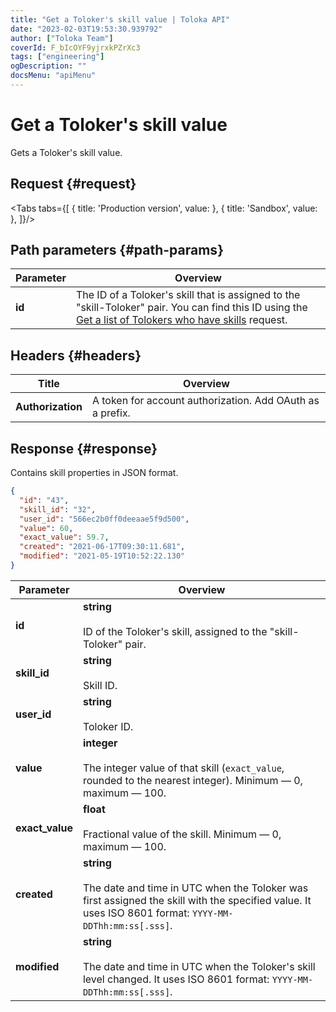 ```yaml
---
title: "Get a Toloker's skill value | Toloka API"
date: "2023-02-03T19:53:30.939792"
author: ["Toloka Team"]
coverId: F_bIcOYF9yjrxkPZrXc3
tags: ["engineering"]
ogDescription: ""
docsMenu: "apiMenu"
---
```



# Get a Toloker's skill value

<Announce/>

Gets a Toloker's skill value.

## Request {#request}

<Tabs tabs={[
  { title: 'Production version', value: <GetUserSkillList1/> },
  { title: 'Sandbox', value: <GetUserSkillList2/> },
]}/>

## Path parameters {#path-params}

Parameter | Overview
----- | -----
**id** | The ID of a Toloker's skill that is assigned to the "skill-Toloker" pair. You can find this ID using the [Get a list of Tolokers who have skills](/docs-new/api/get-user-skill-list) request.

## Headers {#headers}

Title | Overview
----- | -----
**Authorization** | A token for account authorization. Add OAuth as a prefix.

## Response {#response}

Contains skill properties in JSON format.

```json
{
  "id": "43",
  "skill_id": "32",
  "user_id": "566ec2b0ff0deeaae5f9d500",
  "value": 60,
  "exact_value": 59.7,
  "created": "2021-06-17T09:30:11.681",
  "modified": "2021-05-19T10:52:22.130"
}
```

Parameter | Overview
----- | -----
**id** | **string**<br/><br/>ID of the Toloker's skill, assigned to the "skill-Toloker" pair.
**skill_id** | **string**<br/><br/>Skill ID.
**user_id** | **string**<br/><br/>Toloker ID.
**value** | **integer**<br/><br/>The integer value of that skill (`exact_value`, rounded to the nearest integer). Minimum — 0, maximum — 100.
**exact_value** | **float**<br/><br/>Fractional value of the skill. Minimum — 0, maximum — 100.
**created** | **string**<br/><br/>The date and time in UTC when the Toloker was first assigned the skill with the specified value. It uses ISO 8601 format: `YYYY-MM-DDThh:mm:ss[.sss]`.
**modified** | **string**<br/><br/>The date and time in UTC when the Toloker's skill level changed. It uses ISO 8601 format: `YYYY-MM-DDThh:mm:ss[.sss]`.
